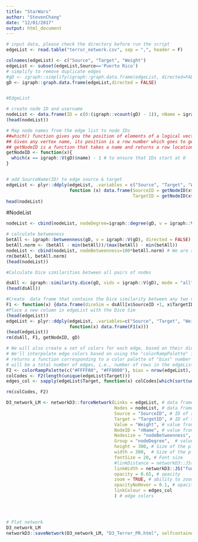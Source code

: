 ```yaml
---
title: "StarWars"
author: "StevenChang"
date: "12/01/2017"
output: html_document
---
```



```r

# input data, please check the directory before run the script
edgeList <- read.table("terror_network.csv", sep = ",", header = F)
```

```r
colnames(edgeList) <- c("Source", "Target", "Weight")
edgeList <- subset(edgeList,Source=='Puerto Rico')
# simplify to remove duplicate edges
#gD <- igraph::simplify(igraph::graph.data.frame(edgeList, directed=FALSE))
gD <- igraph::graph.data.frame(edgeList,directed = FALSE)


#EdgeList

# create node ID and username
nodeList <- data.frame(ID = c(0:(igraph::vcount(gD) - 1)), nName = igraph::V(gD)$name)
(head(nodeList))

# Map node names from the edge list to node IDs
##which() function gives you the position of elements of a logical vector that are TRUE
## Given any vertex name, its position is a row number which goes to getNodeID
## getNodeID is a function that takes a name and returns a row location -1
getNodeID <- function(x){
  which(x == igraph::V(gD)$name) - 1 # to ensure that IDs start at 0
}


# add SourceName(ID) to edge source & target
edgeList <- plyr::ddply(edgeList, .variables = c("Source", "Target", "Weight"), 
                        function (x) data.frame(SourceID = getNodeID(x$Source), 
                                                TargetID = getNodeID(x$Target)))
head(nodeList)
```

#NodeList
```r
nodeList <- cbind(nodeList, nodeDegree=igraph::degree(gD, v = igraph::V(gD), mode = "all"))

# calculate betweeness
betAll <- igraph::betweenness(gD, v = igraph::V(gD), directed = FALSE) / (((igraph::vcount(gD) - 1) * (igraph::vcount(gD)-2)) / 2)
betAll.norm <- (betAll - min(betAll))/(max(betAll) - min(betAll))
nodeList <- cbind(nodeList, nodeBetweenness=100*betAll.norm) # We are scaling the value by multiplying it by 100 for visualization purposes only (to create larger nodes)
rm(betAll, betAll.norm)
(head(nodeList))
```



```r
#Calculate Dice similarities between all pairs of nodes

dsAll <- igraph::similarity.dice(gD, vids = igraph::V(gD), mode = "all")
(head(dsAll))

#Create  data frame that contains the Dice similarity between any two vertices
F1 <- function(x) {data.frame(diceSim = dsAll[x$SourceID +1, x$TargetID + 1])}
#Place a new column in edgeList with the Dice Sim
(head(edgeList))
edgeList <- plyr::ddply(edgeList, .variables=c("Source", "Target", "Weight", "SourceID", "TargetID"), 
                        function(x) data.frame(F1(x)))
(head(edgeList))
rm(dsAll, F1, getNodeID, gD)

# We will also create a set of colors for each edge, based on their dice similarity values
# We'll interpolate edge colors based on using the "colorRampPalette" function, that 
# returns a function corresponding to a color palette of "bias" number of elements (in our case, that
# will be a total number of edges, i.e., number of rows in the edgeList data frame)
F2 <- colorRampPalette(c("#FFFF00", "#FF0000"), bias = nrow(edgeList), space = "rgb", interpolate = "linear")
colCodes <- F2(length(unique(edgeList$Target)))
edges_col <- sapply(edgeList$Target, function(x) colCodes[which(sort(unique(edgeList$Target)) == x)])

rm(colCodes, F2)

```


```r
D3_network_LM <- networkD3::forceNetwork(Links = edgeList, # data frame that contains info about edges
                                         Nodes = nodeList, # data frame that contains info about nodes
                                         Source = "SourceID", # ID of source node 
                                         Target = "TargetID", # ID of target node
                                         Value = "Weight", # value from the edge list (data frame) that will be used to value/weight relationship amongst nodes
                                         NodeID = "nName", # value from the node list (data frame) that contains node description we want to use (e.g., node name)
                                         Nodesize = "nodeBetweenness",  # value from the node list (data frame) that contains value we want to use for a node size
                                         Group = "nodeDegree",  # value from the node list (data frame) that contains value we want to use for node color
                                         height = 300, # Size of the plot (vertical)
                                         width = 300,  # Size of the plot (horizontal)
                                         fontSize = 20, # Font size
                                         #linkDistance = networkD3::JS("function(d) { return 10*d.value; }"), # Function to determine distance between any two nodes, uses variables already defined in forceNetwork function (not variables from a data frame)
                                         linkWidth = networkD3::JS("function(d) { return d.value/5; }"),# Function to determine link/edge thickness, uses variables already defined in forceNetwork function (not variables from a data frame)
                                         opacity = 0.65, # opacity
                                         zoom = TRUE, # ability to zoom when click on the node
                                         opacityNoHover = 0.1, # opacity of labels when static
                                         linkColour = edges_col
                                         ) # edge colors




# Plot network
D3_network_LM
networkD3::saveNetwork(D3_network_LM, "D3_Terror_PR.html", selfcontained = TRUE)


```



